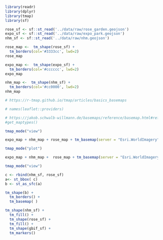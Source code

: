```r
library(readr)
library(dplyr)
library(tmap)
library(sf)
```

```r
rose_sf <- sf::st_read('../data/raw/rose_garden.geojson')
expo_sf <- sf::st_read('../data/raw/expo_park.geojson')
nhm_sf <- sf::st_read('../data/raw/nhm.geojson')

```

```r
rose_map <-  tm_shape(rose_sf) +
  tm_borders(col='#3333cc', lwd=2)
rose_map
```


```r
expo_map <-  tm_shape(expo_sf) +
  tm_borders(col='#cccccc', lwd=2)
expo_map
```

```r
nhm_map <-  tm_shape(nhm_sf) +
  tm_borders(col='#cc0000', lwd=2)
nhm_map
```
```r
# https://r-tmap.github.io/tmap/articles/basics_basemaps

# names(leaflet::providers)
```

```r
# https://jakob.schwalb-willmann.de/basemaps/reference/basemap.html#ref-examples
#get_maptypes()
```


```r
tmap_mode("view")

expo_map + nhm_map + rose_map + tm_basemap(server = "Esri.WorldImagery")
```
```r
tmap_mode("plot")

expo_map + nhm_map +  rose_map + tm_basemap(server = "Esri.WorldImagery")
```
```r
tmap_mode("view")

c <- rbind(nhm_sf, rose_sf)
a<- st_bbox( c)
b <- st_as_sfc(a)

tm_shape(b) + 
  tm_borders() +
  tm_basemap( )
```
```r
tm_shape(nhm_sf) + 
  tm_fill() +
  tm_shape(rose_sf) + 
  tm_fill() +
  tm_shape(gbif_sf) + 
  tm_markers()
```

